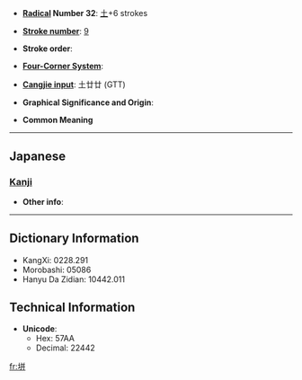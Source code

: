 * '''[[Wiktionary:Chinese radical index| Radical]] Number 32''': [[Wiktionary:Chinese radical index 土|土]]+6 strokes

* '''[[Wiktionary:Chinese total strokes index|Stroke number]]''': [[Wiktionary:Chinese total strokes index 9|9]]

* '''Stroke order''': 

* '''[[Wiktionary:Chinese four corner index|Four-Corner System]]''': 

* '''[[Wiktionary:Chinese Cangjie index|Cangjie input]]''': 土廿廿 (GTT)

* '''Graphical Significance and Origin''': 

* '''Common Meaning'''

----

==Japanese==
===[[Kanji]]===
{{kanji|on readings=|kun readings=[[は]] (ha)}}

* '''Other info''':  

----

== Dictionary Information ==

* KangXi: 0228.291
* Morobashi: 05086
* Hanyu Da Zidian: 10442.011

== Technical Information ==

* '''Unicode''':
** Hex: 57AA
** Decimal: 22442

[[fr:垪]]